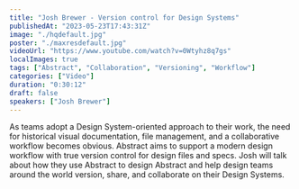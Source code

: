 ```yaml
---
title: "Josh Brewer - Version control for Design Systems"
publishedAt: "2023-05-23T17:43:31Z"
image: "./hqdefault.jpg"
poster: "./maxresdefault.jpg"
videoUrl: "https://www.youtube.com/watch?v=0Wtyhz8q7gs"
localImages: true
tags: ["Abstract", "Collaboration", "Versioning", "Workflow"]
categories: ["Video"]
duration: "0:30:12"
draft: false
speakers: ["Josh Brewer"]
---
```


As teams adopt a Design System-oriented approach to their work, the need for historical visual documentation, file management, and a collaborative workflow becomes obvious. Abstract aims to support a modern design workflow with true version control for design files and specs. Josh will talk about how they use Abstract to design Abstract and help design teams around the world version, share, and collaborate on their Design Systems.
